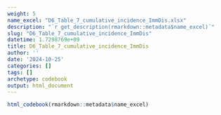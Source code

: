 ```yaml
---
weight: 5
name_excel: "D6_Table_7_cumulative_incidence_ImmDis.xlsx"
description: "`r get_description(rmarkdown::metadata$name_excel)`"
slug: "D6_Table_7_cumulative_incidence_ImmDis"
datetime: 1.7298769e+09
title: D6_Table_7_cumulative_incidence_ImmDis
author: ''
date: '2024-10-25'
categories: []
tags: []
archetype: codebook
output: html_document
---
```


```r
html_codebook(rmarkdown::metadata$name_excel)
```
